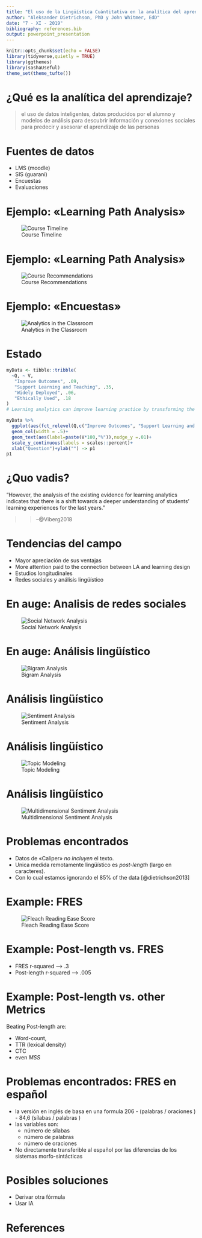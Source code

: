 ```yaml
---
title: "El uso de la Lingüística Cuántitativa en la analítica del aprendizaje"
author: "Aleksander Dietrichson, PhD y John Whitmer, EdD"
date: "7 - XI - 2019"
bibliography: references.bib
output: powerpoint_presentation
---
```


```r
knitr::opts_chunk$set(echo = FALSE)
library(tidyverse,quietly = TRUE)
library(ggthemes)
library(sashaUseful)
theme_set(theme_tufte())
```

# ¿Qué es la analítica del aprendizaje?

> el uso de datos inteligentes, datos producidos por el alumno y modelos de análisis para descubrir información y conexiones sociales para predecir y asesorar el aprendizaje de las personas

# Fuentes de datos

- LMS (moodle)
- SIS (guaraní)
- Encuestas
- Evaluaciones

# Ejemplo: «Learning Path Analysis»
![Course Timeline](img/time_line_courses.png)

# Ejemplo: «Learning Path Analysis»
![Course Recommendations](img/recommended_courses.png)

# Ejemplo: «Encuestas»
![Analytics in the Classroom](img/in_classroom_analytics.png)

# Estado

```r

myData <- tibble::tribble(
  ~Q, ~ V,
   "Improve Outcomes", .09,
   "Support Learning and Teaching", .35,
   "Widely Deployed", .06,
   "Ethically Used", .18
)
# Learning analytics can improve learning practice by transforming the ways we support learning processes. This study is based on the analysis of 252 papers on learning analytics in higher education published between 2012 and 2018. The main research question is: What is the current scientific knowledge about the application of learning analytics in higher education? The focus is on research approaches, methods and the evidence for learning analytics. The evidence was examined in relation to four earlier validated propositions: whether learning analytics i) improve learning outcomes, ii) support learning and teaching, iii) are deployed widely, and iv) are used ethically. The results demonstrate that overall there is little evidence that shows improvements in students' learning outcomes (9%) as well as learning support and teaching (35%). Similarly, little evidence was found for the third (6%) and the forth (18%) proposition. Despite the fact that the identified potential for improving learner practice is high, we cannot currently see much transfer of the suggested potential into higher educational practice over the years. However, the analysis of the existing evidence for learning analytics indicates that there is a shift towards a deeper understanding of students’ learning experiences for the last years.

myData %>% 
  ggplot(aes(fct_relevel(Q,c("Improve Outcomes", "Support Learning and Teaching", "Widely Deployed","Ethically Used")),V))+
  geom_col(width = .5)+
  geom_text(aes(label=paste(V*100,"%")),nudge_y =.01)+
  scale_y_continuous(labels = scales::percent)+
  xlab("Question")+ylab("") -> p1
p1
```


# ¿Quo vadis?

"However, the analysis of the existing evidence for learning analytics indicates that there is a shift towards a deeper understanding of students’ learning experiences for the last years."

>> --@Viberg2018

# Tendencias del campo

* Mayor apreciación de sus ventajas
* More attention paid to the connection between LA and learning design
* Estudios longitudinales
* Redes sociales y análisis lingüístico 

  
# En auge: Analisis de redes sociales

![Social Network Analysis](img/SNA.png)


# En auge: Análisis lingüístico

![Bigram Analysis](img/bigrams.png)

# Análisis lingüístico

![Sentiment Analysis](img/chatterplot1.png)

# Análisis lingüístico
![Topic Modeling](img/timeline_wordcloud.png)

# Análisis lingüístico
![Multidimensional Sentiment Analysis](img/multidimensional_sentiment_analysis.png)

# Problemas encontrados

* Datos de «Caliper»  *no incluyen* el texto.
* Unica medida remotamente lingüístico es *post-length* (largo en caracteres).
* Con lo cual estamos ignorando el 85% of the data [@dietrichson2013]

# Example: FRES
![Fleach Reading Ease Score](img/FRES.png)

# Example: Post-length vs. FRES

* FRES r-squared --> .3
* Post-length r-squared --> .005

# Example: Post-length vs. other Metrics

Beating Post-length are: 

* Word-count, 
* TTR (lexical density)
* CTC
* even *MSS*

# Problemas encontrados: FRES en español

- la versión en inglés de basa en una formula
  206 - (palabras / oraciones ) - 84,6 (sílabas / palabras )
- las variables son:
  - número de sílabas 
  - número de palabras 
  - número de oraciones
- No directamente transferible al español por las diferencias de los sistemas morfo-sintácticas


# Posibles soluciones

- Derivar otra fórmula
- Usar IA


# References {-}
